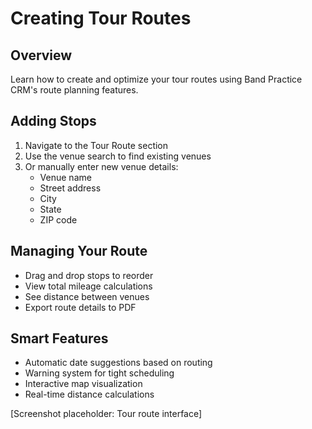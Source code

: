 # Creating Tour Routes

## Overview
Learn how to create and optimize your tour routes using Band Practice CRM's route planning features.

## Adding Stops
1. Navigate to the Tour Route section
2. Use the venue search to find existing venues
3. Or manually enter new venue details:
   - Venue name
   - Street address
   - City
   - State
   - ZIP code

## Managing Your Route
- Drag and drop stops to reorder
- View total mileage calculations
- See distance between venues
- Export route details to PDF

## Smart Features
- Automatic date suggestions based on routing
- Warning system for tight scheduling
- Interactive map visualization
- Real-time distance calculations

[Screenshot placeholder: Tour route interface] 